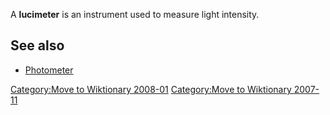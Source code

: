 [[Category:Move to Wiktionary 2008-01]]

A '''lucimeter''' is an instrument used to measure light intensity.

== See also ==
*[[Photometer]]

[[Category:Move to Wiktionary 2007-11]]